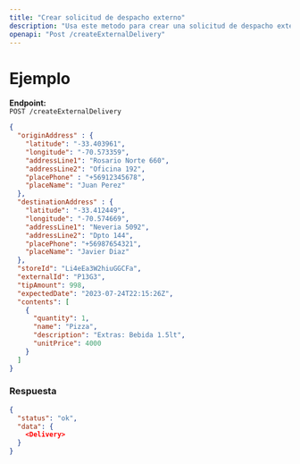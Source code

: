 ```yaml
---
title: "Crear solicitud de despacho externo"
description: "Usa este metodo para crear una solicitud de despacho externo"
openapi: "Post /createExternalDelivery"
---
```



# Ejemplo

**Endpoint:**  
`POST /createExternalDelivery`

```json
{
  "originAddress" : {
    "latitude": "-33.403961",
    "longitude": "-70.573359",
    "addressLine1": "Rosario Norte 660",
    "addressLine2": "Oficina 192",
    "placePhone" : "+56912345678",
    "placeName": "Juan Perez"
  },
  "destinationAddress" : {
    "latitude": "-33.412449",
    "longitude": "-70.574669",
    "addressLine1": "Neveria 5092",
    "addressLine2": "Dpto 144",
    "placePhone": "+56987654321",
    "placeName": "Javier Diaz"
  },
  "storeId": "Li4eEa3W2hiuGGCFa",
  "externalId": "P13G3",
  "tipAmount": 998,
  "expectedDate": "2023-07-24T22:15:26Z",
  "contents": [
    {
      "quantity": 1,
      "name": "Pizza",
      "description": "Extras: Bebida 1.5lt",
      "unitPrice": 4000
    }
  ]
}
```
 ### Respuesta
```json
{
  "status": "ok",
  "data": {
    <Delivery>
  }
}
```